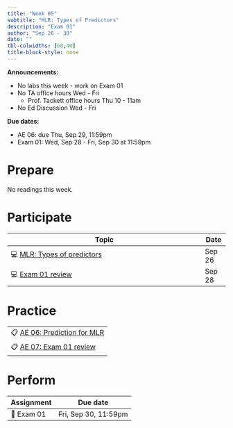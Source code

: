 ```yaml
---
title: "Week 05"
subtitle: "MLR: Types of Predictors"
description: "Exam 01"
author: "Sep 26 - 30"
date: ""
tbl-colwidths: [60,40]
title-block-style: none
---
```


::: callout-important
**Announcements:**

-   No labs this week - work on Exam 01
-   No TA office hours Wed - Fri
    -   Prof. Tackett office hours Thu 10 - 11am
-   No Ed Discussion Wed - Fri

**Due dates:**

-   AE 06: due Thu, Sep 29, 11:59pm
-   Exam 01: Wed, Sep 28 - Fri, Sep 30 at 11:59pm
:::

# Prepare

No readings this week.

# Participate

| Topic                                                          | Date   |
|----------------------------------------------------------------|--------|
| 💻 [MLR: Types of predictors](../slides/09-mlr-predictors.qmd) | Sep 26 |
| 💻 [Exam 01 review](../slides/10-exam-01-review.qmd)           | Sep 28 |

# Practice

|                                                             |
|-------------------------------------------------------------|
| 📋 [AE 06: Prediction for MLR](../ae/ae-06-prediction.qmd)  |
| 📋 [AE 07: Exam 01 review](../ae/ae-07-exam-01-review.qmd)  |

# Perform

| Assignment | Due date             |
|------------|----------------------|
| 📝 Exam 01 | Fri, Sep 30, 11:59pm |

